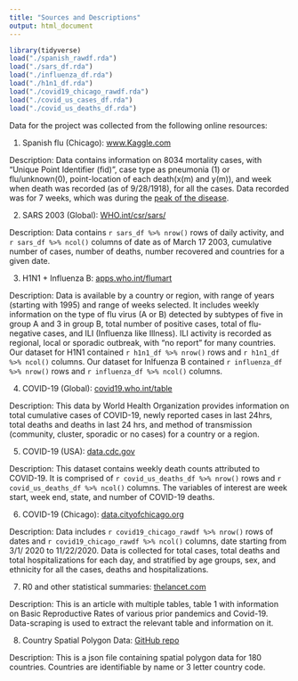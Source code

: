 ```yaml
---
title: "Sources and Descriptions"
output: html_document
---
```


```r
library(tidyverse)
load("./spanish_rawdf.rda")
load("./sars_df.rda")
load("./influenza_df.rda")
load("./h1n1_df.rda")
load("./covid19_chicago_rawdf.rda")
load("./covid_us_cases_df.rda")
load("./covid_us_deaths_df.rda")
```

Data for the project was collected from the following online resources:

1. Spanish flu (Chicago):  [www.Kaggle.com](https://www.kaggle.com/thepodclub/spanish-flu-dataset)

Description: Data contains information on 8034 mortality cases, with "Unique Point Identifier (fid)", case type as pneumonia (1) or flu/unknown(0), point-location of each death(x(m) and y(m)), and week when death was recorded (as of 9/28/1918), for all the cases. Data recorded was for 7 weeks, which was during the [peak of the disease](cdc.gov/flu/pandemic-resources/1918-commemoration/three-waves.htm). 


2. SARS 2003 (Global): [WHO.int/csr/sars/](https://www.who.int/health-topics/severe-acute-respiratory-syndrome#tab=tab_1)

Description: Data contains `r sars_df %>% nrow()` rows of daily activity, and `r sars_df %>% ncol()` columns of date as of March 17 2003, cumulative number of cases, number of deaths, number recovered and countries for a given date.


3. H1N1 + Influenza B: [apps.who.int/flumart](https://apps.who.int/flumart/Default?ReportNo=12)

Description: Data is available by a country or region, with range of years (starting with 1995) and range of weeks selected. It includes weekly information on the type of flu virus (A or B) detected by subtypes of five in group A and 3 in group B, total number of positive cases, total of flu-negative cases, and ILI (Influenza like Illness). ILI activity is recorded as regional, local or sporadic outbreak,  with “no report” for many countries. Our dataset for H1N1 contained `r h1n1_df %>% nrow()` rows and `r h1n1_df %>% ncol()` columns. Our dataset for Inlfuenza B contained `r influenza_df %>% nrow()` rows and `r influenza_df %>% ncol()` columns.


4. COVID-19 (Global): [covid19.who.int/table](https://covid19.who.int/table)

Description: This data by World Health Organization provides information on total cumulative cases of COVID-19, newly reported cases in last 24hrs, total deaths and deaths in last 24 hrs, and method of transmission (community, cluster, sporadic or no cases) for a country or a region.


5. COVID-19 (USA): [data.cdc.gov](https://data.cdc.gov/NCHS/Provisional-COVID-19-Death-Counts-by-Week-Ending-D/r8kw-7aab)

Description: This dataset contains weekly death counts attributed to COVID-19. It is comprised of `r covid_us_deaths_df %>% nrow()` rows and `r covid_us_deaths_df %>% ncol()` columns. The variables of interest are week start, week end, state, and number of COVID-19 deaths.


6. COVID-19 (Chicago): [data.cityofchicago.org](https://data.cityofchicago.org/Health-Human-Services/COVID-19-Daily-Cases-Deaths-and-Hospitalizations/naz8-j4nc/data)

Description: Data includes `r covid19_chicago_rawdf %>% nrow()` rows of dates and `r covid19_chicago_rawdf %>% ncol()` columns, date starting from 3/1/ 2020 to 11/22/2020. Data is collected for total cases, total deaths and total hospitalizations for each day, and stratified by age groups, sex, and ethnicity  for all the cases, deaths and hospitalizations.


7. R0 and other statistical summaries: [thelancet.com](https://www.thelancet.com/journals/laninf/article/PIIS1473-3099(20)30484-9/fulltext)

Description: This is an article with multiple tables, table 1 with information on Basic Reproductive Rates of various prior pandemics and Covid-19. Data-scraping is used to extract the relevant table and information on it.

8. Country Spatial Polygon Data: [GitHub repo](https://github.com/johan/world.geo.json)

Description: This is a json file containing spatial polygon data for 180 countries. Countries are identifiable by name or 3 letter country code.
